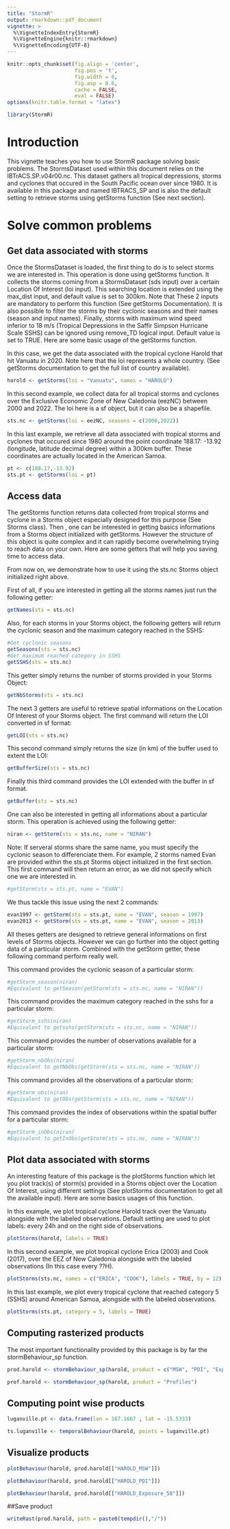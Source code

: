 ```yaml
---
title: "StormR"
output: rmarkdown::pdf_document
vignette: >
  %\VignetteIndexEntry{StormR}
  %\VignetteEngine{knitr::rmarkdown}
  %\VignetteEncoding{UTF-8}
---
```


```r
knitr::opts_chunk$set(fig.align = 'center',
                      fig.pos = 't',
                      fig.width = 6, 
                      fig.asp = 0.6,
                      cache = FALSE,
                      eval = FALSE)
options(knitr.table.format = "latex")
```


```r
library(StormR)
```


# Introduction

This vignette teaches you how to use StormR package solving basic problems. The 
StormsDataset used within this document relies on the IBTrACS.SP.v04r00.nc. This 
dataset gathers all tropical depressions, storms and cyclones that
occured in the South Pacific ocean over since 1980. It is available in this
package and named IBTRACS_SP and is also the default setting to retrieve storms
using getStorms function (See next section).

# Solve common problems

## Get data associated with storms

Once the StormsDataset is loaded, the first thing to do is to select storms we
are interested in. This operation is done using getStorms function. It collects
the storms coming from a StormsDataset (sds input) over a certain Location Of
Interest (loi input). This searching location is extended using the max_dist 
input, and default value is set to 300km. Note that These 2 inputs are mandatory
to perform this function (See getStorms Documentation). It is also possible to 
filter the storms by their cyclonic seasons and their names 
(season and input names). Finally, storms with maximum wind speed inferior to
18 m/s (Tropical Depressions in the Saffir Simpson Hurricane Scale SSHS) can be
ignored using remove_TD logical input. Default value is set to TRUE. Here are 
some basic usage of the getStorms function.

In this case, we get the data associated with the tropical cyclone Harold that 
hit Vanuatu in 2020. Note here that the loi represents a whole country. (See
getStorms documentation to get the full list of country available).
```r
harold <- getStorms(loi = "Vanuatu", names = "HAROLD")
```

In this second example, we collect data for all tropical storms and cyclones
over the Exclusive Economic Zone of New Caledonia (eezNC) between 2000 and 2022.
The loi here is a sf object, but it can also be a shapefile.
```r
sts.nc <- getStorms(loi = eezNC, seasons = c(2000,2022))
```

In this last example, we retrieve all data associated with tropical storms and 
cyclones that occured since 1980 around the point coordinate 188.17: -13.92 
(longitude, latitude decimal degree) within a 300km buffer. These coordinates 
are actually located in the American Samoa.
```r
pt <- c(188.17,-13.92)
sts.pt <- getStorms(loi = pt)
```


## Access data

The getStorms function returns data collected from tropical storms and cyclone 
in a Storms object especially designed for this purpose (See Storms class). Then
, one can be interested in getting basics informations from a Storms object
initialized with getStorms. However the structure of this object is quite
complex and it can rapidly become overwhelming trying to reach data on your own.
Here are some getters that will help you saving time to access data.

From now on, we demonstrate how to use it using the sts.nc Storms object
initialized right above. 

First of all, if you are interested in getting all the storms names just run the 
following getter:
```r
getNames(sts = sts.nc)
```

Also, for each storms in your Storms object, the following getters will return 
the cyclonic season and the maximum category reached in the SSHS:
```r
#Get cyclonic seasons
getSeasons(sts = sts.nc)
#Get maximum reached category in SSHS
getSSHS(sts = sts.nc)
```

This getter simply returns the number of storms provided in your Storms Object:
```r
getNbStorms(sts = sts.nc)
```


The next 3 getters are useful to retrieve spatial informations on the Location 
Of Interest of your Storms object. The first command will return the LOI
converted in sf format:
```r
getLOI(sts = sts.nc)
```

This second command simply returns the size (in km) of the buffer used to extent
the LOI:
```r
getBufferSize(sts = sts.nc)
```

Finally this third command provides the LOI extended with the buffer in sf 
format. 
```r
getBuffer(sts = sts.nc)
```

One can also be interested in getting all informations about a particular storm.
This operation is achieved using the following getter:
```r
niran <- getStorm(sts = sts.nc, name = "NIRAN")
```

Note: If serveral storms share the same name, you must specify the cyclonic
season to differenciate them. For example, 2 storms named Evan are provided 
within the sts.pt Storms object initialized in the first section. 
This first 
command will then return an error, as we did not specify which one we are 
interested in. 
```r
#getStorm(sts = sts.pt, name = "EVAN")
```
We thus tackle this issue using the next 2 commands:
```r
evan1997 <- getStorm(sts = sts.pt, name = "EVAN", season = 1997)
evan2013 <- getStorm(sts = sts.pt, name = "EVAN", season = 2013)
```

All theses getters are designed to retrieve general informations on first levels
of Storms objects. However we can go further into the object getting data of a 
particular storm. Combined with the getStorm getter, these following command 
perform really well.

This command provides the cyclonic season of a particular storm:
```r
#getStorm_season(niran)
#Equivalent to getSeason(getStorm(sts = sts.nc, name = "NIRAN"))
```

This command provides the maximum category reached in the sshs for a particular
storm:
```r
#getStorm_sshs(niran)
#Equivalent to getsshs(getStorm(sts = sts.nc, name = "NIRAN"))
```

This command provides the number of observations available for a particular
storm:
```r
#getStorm_nbObs(niran)
#Equivalent to getNbObs(getStorm(sts = sts.nc, name = "NIRAN"))
```

This command provides all the observations of a particular storm:
```r
#getStorm_obs(niran)
#Equivalent to getObs(getStorm(sts = sts.nc, name = "NIRAN"))
```


This command provides the index of observations within the spatial buffer for a 
particular storm:
```r
#getStorm_inObs(niran)
#Equivalent to getInObs(getStorm(sts = sts.nc, name = "NIRAN"))
```



## Plot data associated with storms
An interesting feature of this package is the plotStorms function which let you
plot track(s) of storm(s) provided in a Storms object over the Location Of 
Interest, using different settings (See plotStorms documentation to get all the 
available input). Here are some  basics usages of this function.

In this example, we plot tropical cyclone Harold track over the Vanuatu 
alongside with the labeled observations. Default setting are used to plot
labels: every 24h and on the right side of observations.
```r
plotStorms(harold, labels = TRUE)
```


In this second example, we plot tropical cyclone Erica (2003) and Cook (2017), 
over the EEZ of New Caledonia alongside with the labeled observations (In this
case every ??H).
```r
plotStorms(sts.nc, names = c("ERICA", "COOK"), labels = TRUE, by = 12)
```

In this last example, we plot every tropical cyclone that reached category 5 
(SSHS) around American Samoa, alongside with the labeled observations.
```r
plotStorms(sts.pt, category = 5, labels = TRUE)
```


## Computing rasterized products

The most important functionality provided by this package is by far the
stormBehaviour_sp function. 



```r
prod.harold <- stormBehaviour_sp(harold, product = c("MSW", "PDI", "Exposure"))
```

```r
prof.harold <- stormBehaviour_sp(harold, product = "Profiles")
```

## Computing point wise products
```r
luganville.pt <- data.frame(lon = 167.1667 , lat = -15.5333)

ts.luganville <- temporalBehaviour(harold, points = luganville.pt)
```


## Visualize products

```r
plotBehaviour(harold, prod.harold[["HAROLD_MSW"]])
```


```r
plotBehaviour(harold, prod.harold[["HAROLD_PDI"]])
```


```r
plotBehaviour(harold, prod.harold[["HAROLD_Exposure_58"]])
```

##Save product

```r
writeRast(prod.harold, path = paste0(tempdir(),"/"))
```

